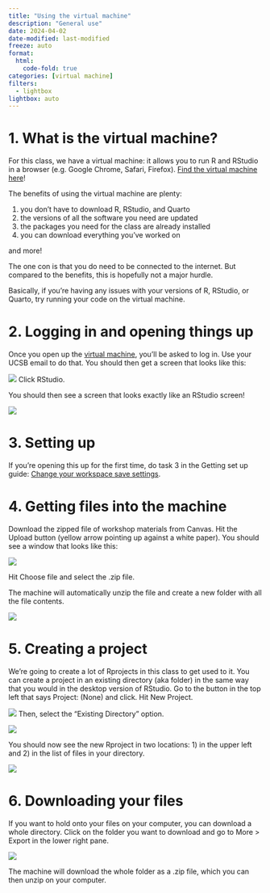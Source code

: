```yaml
---
title: "Using the virtual machine"
description: "General use"
date: 2024-04-02
date-modified: last-modified
freeze: auto
format:
  html: 
    code-fold: true
categories: [virtual machine]
filters:
  - lightbox
lightbox: auto
---
```


# 1. What is the virtual machine?

For this class, we have a virtual machine: it allows you to run R and RStudio in a browser (e.g. Google Chrome, Safari, Firefox). [Find the virtual machine here](https://envs193ds.lsit.ucsb.edu/)!  

The benefits of using the virtual machine are plenty:  

1. you don't have to download R, RStudio, and Quarto  
2. the versions of all the software you need are updated  
3. the packages you need for the class are already installed  
4. you can download everything you've worked on  

and more!  

The one con is that you do need to be connected to the internet. But compared to the benefits, this is hopefully not a major hurdle.  

Basically, if you're having any issues with your versions of R, RStudio, or Quarto, try running your code on the virtual machine.

# 2. Logging in and opening things up

Once you open up the [virtual machine](https://envs193ds.lsit.ucsb.edu/), you'll be asked to log in. Use your UCSB email to do that. You should then get a screen that looks like this:

![](/resources/images/using-virtual-machine/01_start-up-screen.png)
Click RStudio.

You should then see a screen that looks exactly like an RStudio screen!

![](/resources/images/using-virtual-machine/02_rstudio-screen.png)

# 3. Setting up

If you're opening this up for the first time, do task 3 in the Getting set up guide: [Change your workspace save settings](https://spring-2024.envs-193ds.com/assignments/getting-set-up#task-3.-change-your-workspace-save-settings).

# 4. Getting files into the machine

Download the zipped file of workshop materials from Canvas. Hit the Upload button (yellow arrow pointing up against a white paper). You should see a window that looks like this:

![](/resources/images/using-virtual-machine/03_uploading-zip.png)

Hit Choose file and select the .zip file.  

The machine will automatically unzip the file and create a new folder with all the file contents.  

![](/resources/images/using-virtual-machine/04_uploaded-directory.png)

# 5. Creating a project

We're going to create a lot of Rprojects in this class to get used to it. You can create a project in an existing directory (aka folder) in the same way that you would in the desktop version of RStudio. Go to the button in the top left that says Project: (None) and click. Hit New Project.

![](/resources/images/using-virtual-machine/05_new-project.png)
Then, select the "Existing Directory" option. 

![](/resources/images/using-virtual-machine/06_existing-directory.png)

You should now see the new Rproject in two locations: 1) in the upper left and 2) in the list of files in your directory.

![](/resources/images/using-virtual-machine/07_project-creation.png)

# 6. Downloading your files

If you want to hold onto your files on your computer, you can download a whole directory. Click on the folder you want to download and go to More > Export in the lower right pane.

![](/resources/images/using-virtual-machine/08_export.png)

The machine will download the whole folder as a .zip file, which you can then unzip on your computer.







